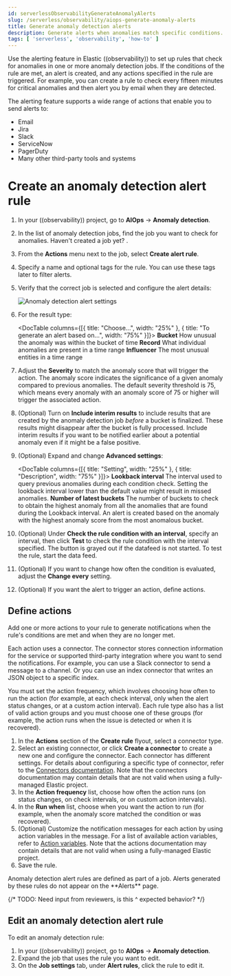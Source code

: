 ```yaml
---
id: serverlessObservabilityGenerateAnomalyAlerts
slug: /serverless/observability/aiops-generate-anomaly-alerts
title: Generate anomaly detection alerts
description: Generate alerts when anomalies match specific conditions.
tags: [ 'serverless', 'observability', 'how-to' ]
---
```


<p><DocBadge template="technical preview" /></p>


<Roles role="Editor" goal="create anomaly detection rules" />


<FeatureBeta feature="Anomaly detection alerting" />

Use the alerting feature in Elastic ((observability)) to set up rules that check for anomalies in one or more anomaly detection jobs.
If the conditions of the rule are met, an alert is created, and any actions specified in the rule are triggered.
For example, you can create a rule to check every fifteen minutes for critical anomalies and then alert you by email when they are detected.

The alerting feature supports a wide range of actions that enable you to send alerts to:

* Email
* Jira
* Slack
* ServiceNow
* PagerDuty
* Many other third-party tools and systems

# Create an anomaly detection alert rule

1. In your ((observability)) project, go to **AIOps** → **Anomaly detection**.
1. In the list of anomaly detection jobs, find the job you want to check for anomalies.
Haven't created a job yet? <DocLink id="serverlessObservabilityAiopsDetectAnomalies" text="Create one now" />.
1. From the **Actions** menu next to the job, select **Create alert rule**.
1. Specify a name and optional tags for the rule. You can use these tags later to filter alerts.
1. Verify that the correct job is selected and configure the alert details:

    ![Anomaly detection alert settings ](../images/anomaly-detection-alert.png)

1. For the result type:

    <DocTable columns={[{ title:  "Choose...", width: "25%" }, { title:  "To generate an alert based on...", width: "75%"  }]}>
        <DocRow>
            <DocCell>**Bucket**</DocCell>
            <DocCell>How unusual the anomaly was within the bucket of time</DocCell>
        </DocRow>
        <DocRow>
            <DocCell>**Record**</DocCell>
            <DocCell>What individual anomalies are present in a time range</DocCell>
        </DocRow>
        <DocRow>
            <DocCell>**Influencer**</DocCell>
            <DocCell>The most unusual entities in a time range</DocCell>
        </DocRow>
    </DocTable>

1. Adjust the **Severity** to match the anomaly score that will trigger the action.
The anomaly score indicates the significance of a given anomaly compared to previous anomalies.
The default severity threshold is 75, which means every anomaly with an anomaly score of 75 or higher will trigger the associated action.

1. (Optional) Turn on **Include interim results** to include results that are created by the anomaly detection job _before_ a bucket is finalized. These results might disappear after the bucket is fully processed.
Include interim results if you want to be notified earlier about a potential anomaly even if it might be a false positive.

1. (Optional) Expand and change **Advanced settings**:

    <DocTable columns={[{ title: "Setting", width: "25%" }, { title: "Description", width: "75%" }]}>
        <DocRow>
            <DocCell>**Lookback interval**</DocCell>
            <DocCell>The interval used to query previous anomalies during each condition check. Setting the lookback interval lower than the default value might result in missed anomalies.</DocCell>
        </DocRow>
        <DocRow>
            <DocCell>**Number of latest buckets**</DocCell>
            <DocCell>The number of buckets to check to obtain the highest anomaly from all the anomalies that are found during the Lookback interval. An alert is created based on the anomaly with the highest anomaly score from the most anomalous bucket.</DocCell>
        </DocRow>
    </DocTable>
1. (Optional) Under **Check the rule condition with an interval**, specify an interval, then click **Test** to check the rule condition with the interval specified.
The button is grayed out if the datafeed is not started.
To test the rule, start the data feed.
1. (Optional) If you want to change how often the condition is evaluated, adjust the **Change every** setting.
1. (Optional) If you want the alert to trigger an action, define actions.

## Define actions

Add one or more actions to your rule to generate notifications when the rule's conditions are met and when they are no longer met.

Each action uses a connector.
The connector stores connection information for the service or supported third-party integration where you want to send the notifications.
For example, you can use a Slack connector to send a message to a channel.
Or you can use an index connector that writes an JSON object to a specific index.

You must set the action frequency, which involves choosing how often to run the action (for example, at each check interval, only when the alert status changes, or at a custom action interval). Each rule type also has a list of valid action groups and you must choose one of these groups (for example, the action runs when the issue is detected or when it is recovered).

1. In the **Actions** section of the **Create rule** flyout, select a connector type.
1. Select an existing connector, or click **Create a connector** to create a new one and configure the connector.
Each connector has different settings.
For details about configuring a specific type of connector, refer to the [Connectors documentation](((kibana-ref))/action-types.html).
Note that the connectors documentation may contain details that are not valid when using a fully-managed Elastic project.
1. In the  **Action frequency** list, choose how often the action runs (on status changes, on check intervals, or on custom action intervals).
1. In the **Run when** list, choose when you want the action to run (for example, when the anomaly score matched the condition or was recovered).
1. (Optional) Customize the notification messages for each action by using action variables in the message.
For a list of available action variables, refer to [Action variables](((ml-docs))/ml-configuring-alerts.html#action-variables.html).
Note that the actions documentation may contain details that are not valid when using a fully-managed Elastic project.
1. Save the rule.

<DocCallOut title="Note">
    Anomaly detection alert rules are defined as part of a job.
    Alerts generated by these rules do not appear on the **Alerts** page.
</DocCallOut>

{/*  TODO: Need input from reviewers, is this ^ expected behavior? */}

## Edit an anomaly detection alert rule

To edit an anomaly detection rule:

1. In your ((observability)) project, go to **AIOps** → **Anomaly detection**.
1. Expand the job that uses the rule you want to edit.
1. On the **Job settings** tab, under **Alert rules**, click the rule to edit it.
